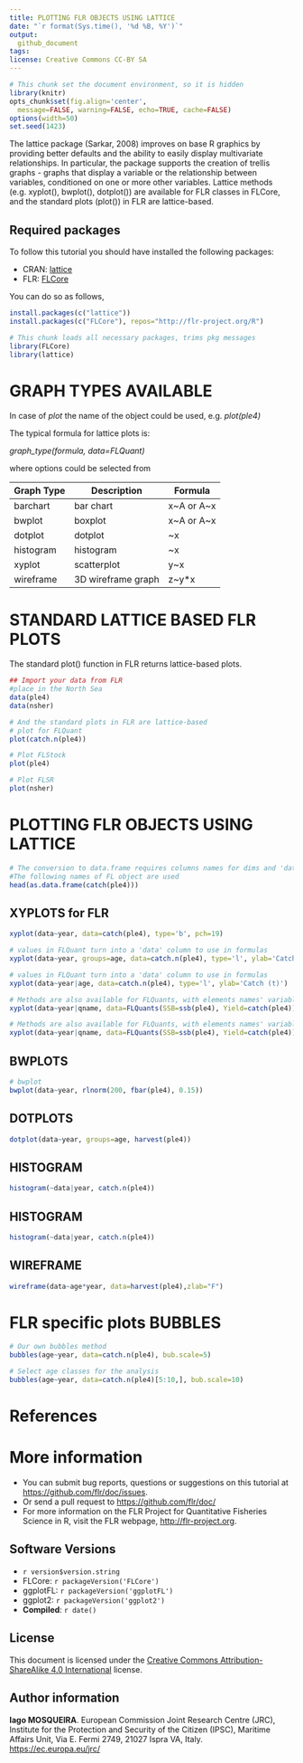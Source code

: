 ---
title: PLOTTING FLR OBJECTS USING LATTICE
date: "`r format(Sys.time(), '%d %B, %Y')`"
output:
  github_document
tags:
license: Creative Commons CC-BY SA
---
 
```{r, ini, echo=FALSE, results='hide', message=FALSE}
# This chunk set the document environment, so it is hidden
library(knitr)
opts_chunk$set(fig.align='center',
  message=FALSE, warning=FALSE, echo=TRUE, cache=FALSE)
options(width=50)
set.seed(1423)
```

The lattice package (Sarkar, 2008) improves on base R graphics by providing better defaults and the ability to easily display multivariate relationships. In particular, the package supports the creation of trellis graphs - graphs that display a variable or the relationship between variables, conditioned on one or more other variables. Lattice methods (e.g. xyplot(), bwplot(), dotplot()) are available for FLR classes in FLCore, and the standard plots (plot()) in FLR are lattice-based.

## Required packages

To follow this tutorial you should have installed the following packages:

- CRAN: [lattice](https://cran.r-project.org/web/packages/lattice/index.html)
- FLR: [FLCore](http://www.flr-project.org/FLCore/)

You can do so as follows,

```{r, eval=FALSE}
install.packages(c("lattice"))
install.packages(c("FLCore"), repos="http://flr-project.org/R")
```

```{r, pkgs}
# This chunk loads all necessary packages, trims pkg messages
library(FLCore)
library(lattice)
```

# GRAPH TYPES AVAILABLE

In case of *plot* the name of the object could be used, e.g. *plot(ple4)*

The typical formula for lattice plots is:

*graph_type(formula, data=FLQuant)*

where options could be selected from 

Graph Type | Description        | Formula
-----------|------------------- |---------
barchart   | bar chart          | x~A or A~x
bwplot     | boxplot            | x~A or A~x
dotplot    | dotplot            | ~x|A
histogram  | histogram          | ~x
xyplot     | scatterplot        | y~x|A
wireframe  | 3D wireframe graph | z~y*x


# STANDARD LATTICE BASED FLR PLOTS

The standard plot() function in FLR returns lattice-based plots.

```{r fig1}
## Import your data from FLR
#place in the North Sea
data(ple4)
data(nsher)

# And the standard plots in FLR are lattice-based
# plot for FLQuant
plot(catch.n(ple4))
```


```{r fig2}
# Plot FLStock
plot(ple4)
```

```{r fig3}
# Plot FLSR
plot(nsher)
```

# PLOTTING FLR OBJECTS USING LATTICE


```{r fig4}
# The conversion to data.frame requires columns names for dims and 'data'. 
#The following names of FL object are used
head(as.data.frame(catch(ple4)))
```


## XYPLOTS for FLR

```{r fig5}
xyplot(data~year, data=catch(ple4), type='b', pch=19)

```


```{r fig6}
# values in FLQuant turn into a 'data' column to use in formulas
xyplot(data~year, groups=age, data=catch.n(ple4), type='l', ylab='Catch (t)')

```

```{r fig7}
# values in FLQuant turn into a 'data' column to use in formulas
xyplot(data~year|age, data=catch.n(ple4), type='l', ylab='Catch (t)')

```

```{r fig8}
# Methods are also available for FLQuants, with elements names' variable 'qname'
xyplot(data~year|qname, data=FLQuants(SSB=ssb(ple4), Yield=catch(ple4)))
```

```{r fig9}
# Methods are also available for FLQuants, with elements names' variable 'qname'
xyplot(data~year|qname, data=FLQuants(SSB=ssb(ple4), Yield=catch(ple4)))
```


## BWPLOTS

```{r fig10}
# bwplot
bwplot(data~year, rlnorm(200, fbar(ple4), 0.15))

```

## DOTPLOTS

```{r fig11}

dotplot(data~year, groups=age, harvest(ple4))

```

## HISTOGRAM

```{r fig12}
histogram(~data|year, catch.n(ple4))

```

## HISTOGRAM

```{r fig13}
histogram(~data|year, catch.n(ple4))

```



## WIREFRAME

```{r fig14}
wireframe(data~age*year, data=harvest(ple4),zlab="F")
```


# FLR specific plots BUBBLES

```{r fig15}
# Our own bubbles method
bubbles(age~year, data=catch.n(ple4), bub.scale=5)

```

```{r fig16}
# Select age classes for the analysis
bubbles(age~year, data=catch.n(ple4)[5:10,], bub.scale=10)

```

# References


# More information

* You can submit bug reports, questions or suggestions on this tutorial at <https://github.com/flr/doc/issues>.
* Or send a pull request to <https://github.com/flr/doc/>
* For more information on the FLR Project for Quantitative Fisheries Science in R, visit the FLR webpage, <http://flr-project.org>.

## Software Versions

* `r version$version.string`
* FLCore: `r packageVersion('FLCore')`
* ggplotFL: `r packageVersion('ggplotFL')`
* ggplot2: `r packageVersion('ggplot2')`
* **Compiled**: `r date()`

## License

This document is licensed under the [Creative Commons Attribution-ShareAlike 4.0 International](https://creativecommons.org/licenses/by-sa/4.0) license.

## Author information

**Iago MOSQUEIRA**. European Commission Joint Research Centre (JRC), Institute for the Protection and Security of the Citizen (IPSC), Maritime Affairs Unit, Via E. Fermi 2749, 21027 Ispra VA, Italy. <https://ec.europa.eu/jrc/>
